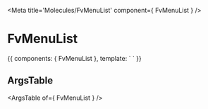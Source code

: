 
<Meta title='Molecules/FvMenuList' component={ FvMenuList } />

# FvMenuList

<Canvas>
  <Story name='Common' height='150px'>
    {{
      components: { FvMenuList },
      template: `<FvMenuList> 
      </FvMenuList>`
    }}
  </Story>
</Canvas>

## ArgsTable

<ArgsTable of={ FvMenuList } />
